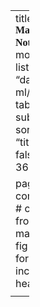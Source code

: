 ---
title: '<font style="font-family:Optima"><b>DANL 320 - Machine Learning Notebooks</b></font>'
date-modified: ""
listing:
  contents: "danl-ml/*.ipynb"
  type: table
  fields: [title, subtitle, date]
  sort: 
    - "date"
    - "title"
  sort-ui: false
  page-size: 36

page-layout: full
comments: false
# css: front.css
from: markdown+emoji
fig-align: center
format: 
  html:
    include-in-header:
     text: |
        <style>
        #toc-welcome {
              font-size: 1.67em;
        }
        #toc-bullet-lecture {
              font-size: 1.67em;
        }
        #toc-bullet-classwork {
              font-size: 1.67em;
        }
        #toc-bullet-homework {
              font-size: 1.67em;
        }
        a {
        text-decoration: none; /* This removes the underline */
        padding: 5px 10px; /* Top & Bottom, Left & Right Padding */
        border-radius: 5px; /* Rounds the corners */
        }
        </style>
        
        <script>
        document.addEventListener('DOMContentLoaded', () => {
          document.querySelectorAll('a').forEach(a => {
            a.setAttribute('target','_blank');
            a.setAttribute('rel','noopener');
          });
        });
        </script>
---